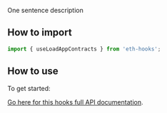 One sentence description

## How to import

```typescript
import { useLoadAppContracts } from 'eth-hooks';
```

## How to use

To get started:

[Go here for this hooks full API documentation](../../api/modules/Hooks#useloadappcontracts).
